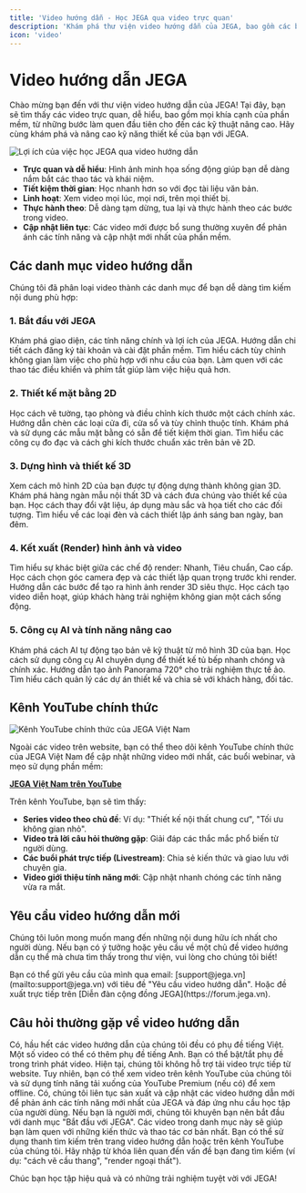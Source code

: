 ```yaml
---
title: 'Video hướng dẫn - Học JEGA qua video trực quan'
description: 'Khám phá thư viện video hướng dẫn của JEGA, bao gồm các bài học từ cơ bản đến nâng cao, giúp bạn nhanh chóng làm chủ phần mềm'
icon: 'video'
---
```


# Video hướng dẫn JEGA

Chào mừng bạn đến với thư viện video hướng dẫn của JEGA! Tại đây, bạn sẽ tìm thấy các video trực quan, dễ hiểu, bao gồm mọi khía cạnh của phần mềm, từ những bước làm quen đầu tiên cho đến các kỹ thuật nâng cao. Hãy cùng khám phá và nâng cao kỹ năng thiết kế của bạn với JEGA.

<Frame>
  <img 
    src="https://jega.vn/images/vi/video/benefits.jpg" 
    alt="Lợi ích của việc học JEGA qua video hướng dẫn" 
  />
</Frame>

- **Trực quan và dễ hiểu**: Hình ảnh minh họa sống động giúp bạn dễ dàng nắm bắt các thao tác và khái niệm.
- **Tiết kiệm thời gian**: Học nhanh hơn so với đọc tài liệu văn bản.
- **Linh hoạt**: Xem video mọi lúc, mọi nơi, trên mọi thiết bị.
- **Thực hành theo**: Dễ dàng tạm dừng, tua lại và thực hành theo các bước trong video.
- **Cập nhật liên tục**: Các video mới được bổ sung thường xuyên để phản ánh các tính năng và cập nhật mới nhất của phần mềm.

## Các danh mục video hướng dẫn

Chúng tôi đã phân loại video thành các danh mục để bạn dễ dàng tìm kiếm nội dung phù hợp:

### 1. Bắt đầu với JEGA

<CardGroup cols={2}>
  <Card title="Giới thiệu tổng quan" href="https://jega.vn/videos/gioi-thieu-tong-quan">
    Khám phá giao diện, các tính năng chính và lợi ích của JEGA.
  </Card>
  <Card title="Đăng ký và cài đặt" href="https://jega.vn/videos/dang-ky-cai-dat">
    Hướng dẫn chi tiết cách đăng ký tài khoản và cài đặt phần mềm.
  </Card>
  <Card title="Thiết lập không gian làm việc" href="https://jega.vn/videos/thiet-lap-khong-gian">
    Tìm hiểu cách tùy chỉnh không gian làm việc cho phù hợp với nhu cầu của bạn.
  </Card>
  <Card title="Các thao tác chuột và phím tắt cơ bản" href="https://jega.vn/videos/thao-tac-co-ban">
    Làm quen với các thao tác điều khiển và phím tắt giúp làm việc hiệu quả hơn.
  </Card>
</CardGroup>

### 2. Thiết kế mặt bằng 2D

<CardGroup cols={2}>
  <Card title="Vẽ tường và phân chia phòng" href="https://jega.vn/videos/ve-tuong-phong">
    Học cách vẽ tường, tạo phòng và điều chỉnh kích thước một cách chính xác.
  </Card>
  <Card title="Thêm cửa đi và cửa sổ" href="https://jega.vn/videos/them-cua">
    Hướng dẫn chèn các loại cửa đi, cửa sổ và tùy chỉnh thuộc tính.
  </Card>
  <Card title="Sử dụng thư viện mẫu mặt bằng" href="https://jega.vn/videos/thu-vien-mat-bang">
    Khám phá và sử dụng các mẫu mặt bằng có sẵn để tiết kiệm thời gian.
  </Card>
  <Card title="Đo đạc và ghi kích thước" href="https://jega.vn/videos/do-dac-kich-thuoc">
    Tìm hiểu các công cụ đo đạc và cách ghi kích thước chuẩn xác trên bản vẽ 2D.
  </Card>
</CardGroup>

### 3. Dựng hình và thiết kế 3D

<CardGroup cols={2}>
  <Card title="Chuyển từ 2D sang 3D" href="https://jega.vn/videos/chuyen-2d-sang-3d">
    Xem cách mô hình 2D của bạn được tự động dựng thành không gian 3D.
  </Card>
  <Card title="Sử dụng thư viện nội thất 3D" href="https://jega.vn/videos/thu-vien-3d">
    Khám phá hàng ngàn mẫu nội thất 3D và cách đưa chúng vào thiết kế của bạn.
  </Card>
  <Card title="Tùy chỉnh vật liệu và màu sắc" href="https://jega.vn/videos/tuy-chinh-vat-lieu">
    Học cách thay đổi vật liệu, áp dụng màu sắc và họa tiết cho các đối tượng.
  </Card>
  <Card title="Thiết lập ánh sáng cơ bản" href="https://jega.vn/videos/thiet-lap-anh-sang">
    Tìm hiểu về các loại đèn và cách thiết lập ánh sáng ban ngày, ban đêm.
  </Card>
</CardGroup>

### 4. Kết xuất (Render) hình ảnh và video

<CardGroup cols={2}>
  <Card title="Giới thiệu về các chế độ Render" href="https://jega.vn/videos/che-do-render">
    Tìm hiểu sự khác biệt giữa các chế độ render: Nhanh, Tiêu chuẩn, Cao cấp.
  </Card>
  <Card title="Thiết lập camera và góc nhìn" href="https://jega.vn/videos/thiet-lap-camera">
    Học cách chọn góc camera đẹp và các thiết lập quan trọng trước khi render.
  </Card>
  <Card title="Kết xuất ảnh chất lượng cao" href="https://jega.vn/videos/ket-xuat-anh">
    Hướng dẫn các bước để tạo ra hình ảnh render 3D siêu thực.
  </Card>
  <Card title="Tạo video walkthrough (diễn hoạt)" href="https://jega.vn/videos/tao-video-walkthrough">
    Học cách tạo video diễn hoạt, giúp khách hàng trải nghiệm không gian một cách sống động.
  </Card>
</CardGroup>

### 5. Công cụ AI và tính năng nâng cao

<CardGroup cols={2}>
  <Card title="Sử dụng công cụ bản vẽ AI" href="https://jega.vn/videos/cong-cu-ban-ve-ai">
    Khám phá cách AI tự động tạo bản vẽ kỹ thuật từ mô hình 3D của bạn.
  </Card>
  <Card title="Tính năng thiết kế tủ bếp thông minh" href="https://jega.vn/videos/thiet-ke-tu-bep-ai">
    Học cách sử dụng công cụ AI chuyên dụng để thiết kế tủ bếp nhanh chóng và chính xác.
  </Card>
  <Card title="Tạo Panorama 720°" href="https://jega.vn/videos/tao-panorama-720">
    Hướng dẫn tạo ảnh Panorama 720° cho trải nghiệm thực tế ảo.
  </Card>
  <Card title="Quản lý dự án và chia sẻ" href="https://jega.vn/videos/quan-ly-du-an">
    Tìm hiểu cách quản lý các dự án thiết kế và chia sẻ với khách hàng, đối tác.
  </Card>
</CardGroup>

## Kênh YouTube chính thức

<Frame>
  <img 
    src="https://jega.vn/images/vi/video/youtube-channel.jpg" 
    alt="Kênh YouTube chính thức của JEGA Việt Nam" 
  />
</Frame>

Ngoài các video trên website, bạn có thể theo dõi kênh YouTube chính thức của JEGA Việt Nam để cập nhật những video mới nhất, các buổi webinar, và mẹo sử dụng phần mềm:

[**JEGA Việt Nam trên YouTube**](https://youtube.com/c/JEGAVietnam)

Trên kênh YouTube, bạn sẽ tìm thấy:
- **Series video theo chủ đề**: Ví dụ: "Thiết kế nội thất chung cư", "Tối ưu không gian nhỏ".
- **Video trả lời câu hỏi thường gặp**: Giải đáp các thắc mắc phổ biến từ người dùng.
- **Các buổi phát trực tiếp (Livestream)**: Chia sẻ kiến thức và giao lưu với chuyên gia.
- **Video giới thiệu tính năng mới**: Cập nhật nhanh chóng các tính năng vừa ra mắt.

## Yêu cầu video hướng dẫn mới

Chúng tôi luôn mong muốn mang đến những nội dung hữu ích nhất cho người dùng. Nếu bạn có ý tưởng hoặc yêu cầu về một chủ đề video hướng dẫn cụ thể mà chưa tìm thấy trong thư viện, vui lòng cho chúng tôi biết!

<RequestFeature title="Yêu cầu video hướng dẫn mới">
  Bạn có thể gửi yêu cầu của mình qua email: [support@jega.vn](mailto:support@jega.vn) với tiêu đề "Yêu cầu video hướng dẫn".
  Hoặc đề xuất trực tiếp trên [Diễn đàn cộng đồng JEGA](https://forum.jega.vn).
</RequestFeature>

## Câu hỏi thường gặp về video hướng dẫn

<Accordion title="Các video hướng dẫn có phụ đề không?">
  Có, hầu hết các video hướng dẫn của chúng tôi đều có phụ đề tiếng Việt. Một số video có thể có thêm phụ đề tiếng Anh. Bạn có thể bật/tắt phụ đề trong trình phát video.
</Accordion>

<Accordion title="Tôi có thể tải video về máy để xem offline không?">
  Hiện tại, chúng tôi không hỗ trợ tải video trực tiếp từ website. Tuy nhiên, bạn có thể xem video trên kênh YouTube của chúng tôi và sử dụng tính năng tải xuống của YouTube Premium (nếu có) để xem offline.
</Accordion>

<Accordion title="Video hướng dẫn có được cập nhật thường xuyên không?">
  Có, chúng tôi liên tục sản xuất và cập nhật các video hướng dẫn mới để phản ánh các tính năng mới nhất của JEGA và đáp ứng nhu cầu học tập của người dùng.
</Accordion>

<Accordion title="Tôi nên bắt đầu xem video nào trước?">
  Nếu bạn là người mới, chúng tôi khuyên bạn nên bắt đầu với danh mục "Bắt đầu với JEGA". Các video trong danh mục này sẽ giúp bạn làm quen với những kiến thức và thao tác cơ bản nhất.
</Accordion>

<Accordion title="Làm thế nào để tìm kiếm một video cụ thể?">
  Bạn có thể sử dụng thanh tìm kiếm trên trang video hướng dẫn hoặc trên kênh YouTube của chúng tôi. Hãy nhập từ khóa liên quan đến vấn đề bạn đang tìm kiếm (ví dụ: "cách vẽ cầu thang", "render ngoại thất").
</Accordion>

Chúc bạn học tập hiệu quả và có những trải nghiệm tuyệt vời với JEGA!

